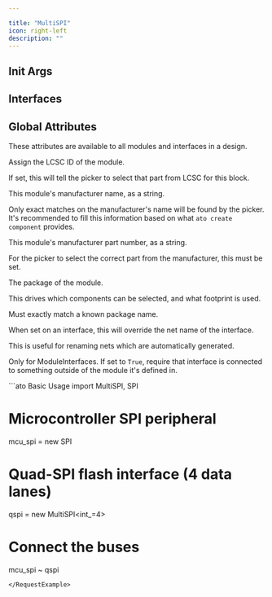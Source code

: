 ```yaml
---

title: "MultiSPI"
icon: right-left
description: ""
---
```



## Init Args

<ParamField path='data_lane_count' type='int'>

</ParamField>


## Interfaces

<ParamField path='chip_select' type='ElectricLogic'>
</ParamField>

<ParamField path='clock' type='ElectricLogic'>
</ParamField>

<ParamField path='data[0]' type='ElectricLogic'>
</ParamField>


## Global Attributes


These attributes are available to all modules and interfaces in a design.
<ParamField path='lcsc_id' type='str'>

Assign the LCSC ID of the module.

If set, this will tell the picker to select that part from LCSC for this block.
</ParamField>

<ParamField path='manufacturer' type='str'>

This module's manufacturer name, as a string.

Only exact matches on the manufacturer's name will be found by the picker.
It's recommended to fill this information based on what `ato create component`
provides.
</ParamField>

<ParamField path='mpn' type='str'>

This module's manufacturer part number, as a string.

For the picker to select the correct part from the manufacturer,
this must be set.
</ParamField>

<ParamField path='package' type='str'>

The package of the module.

This drives which components can be selected, and what footprint is used.

Must exactly match a known package name.
</ParamField>

<ParamField path='exclude_from_bom' type='bool'>
</ParamField>

<ParamField path='override_net_name' type='str'>

When set on an interface, this will override the net name of the interface.

This is useful for renaming nets which are automatically generated.
</ParamField>

<ParamField path='required' type='bool'>

Only for ModuleInterfaces.
If set to `True`, require that interface is connected to something outside
of the module it's defined in.
</ParamField>

<RequestExample>
```ato Basic Usage
import MultiSPI, SPI

# Microcontroller SPI peripheral
mcu_spi = new SPI

# Quad-SPI flash interface (4 data lanes)
qspi = new MultiSPI<int_=4>

# Connect the buses
mcu_spi ~ qspi
```
</RequestExample>